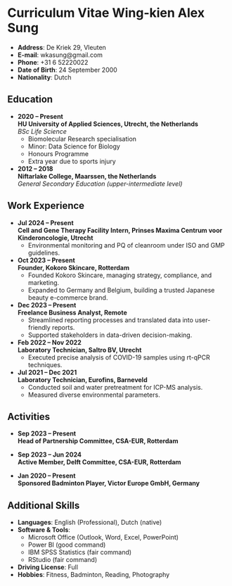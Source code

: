 # Curriculum Vitae Wing-kien Alex Sung

- **Address**: De Kriek 29, Vleuten  
- **E-mail**: wkasung@gmail.com  
- **Phone**: +31 6 52220022  
- **Date of Birth**: 24 September 2000  
- **Nationality**: Dutch  

## Education {-}

- **2020 – Present**  
  **HU University of Applied Sciences, Utrecht, the Netherlands**  
  *BSc Life Science*  
  - Biomolecular Research specialisation  
  - Minor: Data Science for Biology  
  - Honours Programme  
  - Extra year due to sports injury  

- **2012 – 2018**  
  **Niftarlake College, Maarssen, the Netherlands**  
  *General Secondary Education (upper-intermediate level)*  

## Work Experience {-}

- **Jul 2024 – Present**  
  **Cell and Gene Therapy Facility Intern, Prinses Maxima Centrum voor Kinderoncologie, Utrecht**  
  - Environmental monitoring and PQ of cleanroom under ISO and GMP guidelines.  

- **Oct 2023 – Present**  
  **Founder, Kokoro Skincare, Rotterdam**  
  - Founded Kokoro Skincare, managing strategy, compliance, and marketing.  
  - Expanded to Germany and Belgium, building a trusted Japanese beauty e-commerce brand.  

- **Dec 2023 – Present**  
  **Freelance Business Analyst, Remote**  
  - Streamlined reporting processes and translated data into user-friendly reports.  
  - Supported stakeholders in data-driven decision-making.  

- **Feb 2022 – Nov 2022**  
  **Laboratory Technician, Saltro BV, Utrecht**  
  - Executed precise analysis of COVID-19 samples using rt-qPCR techniques.  

- **Jul 2021 – Dec 2021**  
  **Laboratory Technician, Eurofins, Barneveld**  
  - Conducted soil and water pretreatment for ICP-MS analysis.  
  - Measured diverse environmental parameters.  

## Activities {-}

- **Sep 2023 – Present**  
  **Head of Partnership Committee, CSA-EUR, Rotterdam**  

- **Sep 2023 – Jun 2024**  
  **Active Member, Delft Committee, CSA-EUR, Rotterdam**  

- **Jan 2020 – Present**  
  **Sponsored Badminton Player, Victor Europe GmbH, Germany**  

## Additional Skills {-}

- **Languages**: English (Professional), Dutch (native)  
- **Software & Tools**:  
  - Microsoft Office (Outlook, Word, Excel, PowerPoint)  
  - Power BI (good command)  
  - IBM SPSS Statistics (fair command)  
  - RStudio (fair command)  
- **Driving License**: Full  
- **Hobbies**: Fitness, Badminton, Reading, Photography  


